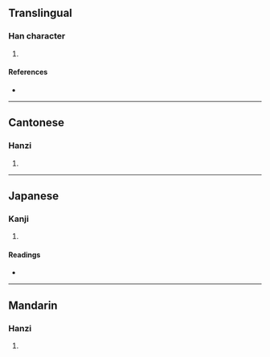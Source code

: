 {{character info/new}}
==Translingual==

===Han character===
{{Han char|rn=32|rad=土|as=09|sn=12|four=44127|canj=GKMB|ids=⿰土⿱左月}}

# {{defn|Han|sort=土09}}

====References====
* {{Han ref|kx=0234.100|dkj=05280|dj=0472.040|hdz=10461.090|uh=5836|ud=22582|bh=D8AD|bd=55469}}

----

==Cantonese==

===Hanzi===
{{yue-hanzi|jyut=|y=to4}}

# {{defn|lang=yue|sort=土09}}

----

==Japanese==

===Kanji===
{{ja-kanji|grade=|rs=土09}}

# {{defn|lang=ja|sort=土09}}

====Readings====
* {{ja-readings|on=[[く]] (ku), [[ぐ]] (gu)|kun=}}

----

==Mandarin==

===Hanzi===
{{cmn-hanzi|pin=[[tuó]] ([[tuo2]])|wg=t'o<sup>2</sup>}}

# {{defn|lang=cmn|sort=土09}}